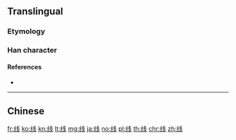 {{character info/new}}
{{also|綫|線}}
==Translingual==

===Etymology===
{{Han simp|綫|f=糹|t=纟|f2=戔|t2=戋}}

===Han character===
{{Han char|rn=120|rad=纟|as=05|sn=8|four=|canj=VMIJ|ids=⿰纟戋}}

====References====
* {{Han ref|kx=0944.251|hdz=53378.080|uh=7EBF|ud=32447}}

----

==Chinese==
{{zh-see|線}}

[[fr:线]]
[[ko:线]]
[[kn:线]]
[[lt:线]]
[[mg:线]]
[[ja:线]]
[[no:线]]
[[pl:线]]
[[th:线]]
[[chr:线]]
[[zh:线]]